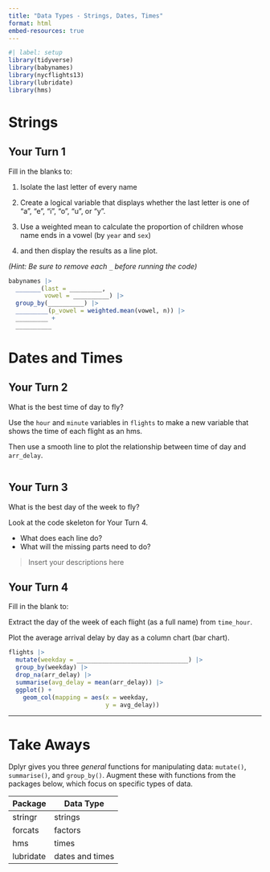 ---
title: "Data Types - Strings, Dates, Times"
format: html
embed-resources: true
---

```{r}
#| label: setup
library(tidyverse)
library(babynames)
library(nycflights13)
library(lubridate)
library(hms)
```


# Strings

## Your Turn 1

Fill in the blanks to:

1. Isolate the last letter of every name 

2. Create a logical variable that displays whether the last letter is one of "a", "e", "i", "o", "u", or "y".  

3. Use a weighted mean to calculate the proportion of children whose name ends in a vowel (by `year` and `sex`)   
4. and then display the results as a line plot.

*(Hint: Be sure to remove each `_` before running the code)*

```{r}
babynames |>
  _______(last = _________, 
          vowel = __________) |>
  group_by(__________) |>
  _________(p_vowel = weighted.mean(vowel, n)) |>
  _________ +
  __________

```



# Dates and Times

## Your Turn 2

What is the best time of day to fly?

Use the `hour` and `minute` variables in `flights` to make a new variable that shows the time of each flight as an hms. 

Then use a smooth line to plot the relationship between time of day and `arr_delay`.

```{r}

```

## Your Turn 3

What is the best day of the week to fly?

Look at the code skeleton for Your Turn 4. 

* What does each line do?
* What will the missing parts need to do?

> Insert your descriptions here



## Your Turn 4

Fill in the blank to:

Extract the day of the week of each flight (as a full name) from `time_hour`. 

Plot the average arrival delay by day as a column chart (bar chart).

```{r}
flights |> 
  mutate(weekday = _______________________________) |> 
  group_by(weekday) |> 
  drop_na(arr_delay) |> 
  summarise(avg_delay = mean(arr_delay)) |> 
  ggplot() +
    geom_col(mapping = aes(x = weekday, 
                           y = avg_delay))
```

***

# Take Aways

Dplyr gives you three _general_ functions for manipulating data: `mutate()`, `summarise()`, and `group_by()`. Augment these with functions from the packages below, which focus on specific types of data.

Package   | Data Type
--------- | --------
stringr   | strings
forcats   | factors
hms       | times
lubridate | dates and times

